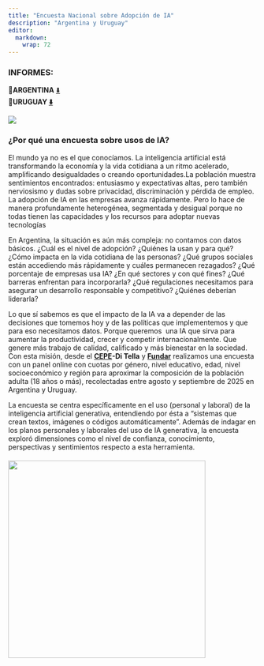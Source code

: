 ```yaml
---
title: "Encuesta Nacional sobre Adopción de IA"
description: "Argentina y Uruguay"
editor: 
  markdown: 
    wrap: 72
---
```


### **INFORMES:**

📄**ARGENTINA**
[⬇️](https://raw.githubusercontent.com/CEPE-Fundar/cepe-fundar.github.io/main/informes/encuesta_adopcion_arg.pdf "Descargar")\
**📄URUGUAY
[⬇️](https://raw.githubusercontent.com/CEPE-Fundar/cepe-fundar.github.io/main/informes/encuesta_adopcion_uru.pdf "Descargar")**

![](images/Mesa de trabajo 1@2x.png)

### **¿Por qué una encuesta sobre usos de IA?**

El mundo ya no es el que conocíamos. La inteligencia artificial está
transformando la economía y la vida cotidiana a un ritmo acelerado,
amplificando desigualdades o creando oportunidades.La población muestra
sentimientos encontrados: entusiasmo y expectativas altas, pero también
nerviosismo y dudas sobre privacidad, discriminación y pérdida de
empleo. La adopción de IA en las empresas avanza rápidamente. Pero lo
hace de manera profundamente heterogénea, segmentada y desigual porque
no todas tienen las capacidades y los recursos para adoptar nuevas
tecnologías 

En Argentina, la situación es aún más compleja: no contamos con datos
básicos. ¿Cuál es el nivel de adopción? ¿Quiénes la usan y para qué?
¿Cómo impacta en la vida cotidiana de las personas? ¿Qué grupos sociales
están accediendo más rápidamente y cuáles permanecen rezagados? ¿Qué
porcentaje de empresas usa IA? ¿En qué sectores y con qué fines? ¿Qué
barreras enfrentan para incorporarla? ¿Qué regulaciones necesitamos para
asegurar un desarrollo responsable y competitivo? ¿Quiénes deberían
liderarla?

Lo que sí sabemos es que el impacto de la IA va a depender de las
decisiones que tomemos hoy y de las políticas que implementemos y que
para eso necesitamos datos. Porque queremos  una IA que sirva para
aumentar la productividad, crecer y competir internacionalmente. Que
genere más trabajo de calidad, calificado y más bienestar en la
sociedad. Con esta misión, desde el
[**CEPE**](https://www.utdt.edu/listado_contenidos.php?id_item_menu=25278)**-Di
Tella** y [**Fundar**](https://fund.ar/serie/inteligencia-artificial)
realizamos una encuesta con un panel online con cuotas por género, nivel
educativo, edad, nivel socioeconómico y región para aproximar la
composición de la población adulta (18 años o más), recolectadas entre
agosto y septiembre de 2025 en Argentina y Uruguay.

La encuesta se centra específicamente en el uso (personal y laboral) de
la inteligencia artificial generativa, entendiendo por ésta a "sistemas
que crean textos, imágenes o códigos automáticamente". Además de indagar
en los planos personales y laborales del uso de IA generativa, la
encuesta exploró dimensiones como el nivel de confianza, conocimiento,
perspectivas y sentimientos respecto a esta herramienta.


#### 

![](logos_combinados.png){fig-align="center" width="400"}
